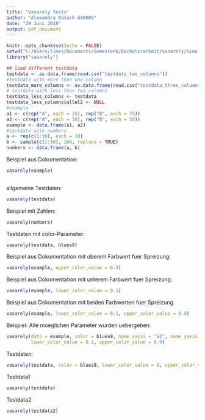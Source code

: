 ```yaml
---
title: "Vasarely Tests"
author: "Alexandra Banach 649005"
date: "29 Juni 2018"
output: pdf_document
---
```


```r
knitr::opts_chunk$set(echo = FALSE)
setwd("C:/Users/limes/Documents/Semester6/Bachelorarbeit/vasarely/Simulation")
library("vasarely")

## load different testdata
testdata <- as.data.frame(read.csv("testdata_two_columns"))
#testdata with more than one column
testdata_more_columns <- as.data.frame(read.csv("testdata_three_columns"))
# testdata with less than two columns
testdata_less_columns <- testdata
testdata_less_columns$allel2 <- NULL
#example
a1 <- c(rep("A", each = 25), rep("B", each = 75))
a2 <- c(rep("A", each = 50), rep("B", each = 50))
example <- data.frame(a1, a2)
#testdata with numbers
a <- rep(c(1:10), each = 10)
b <- sample(c(1:10), 100, replace = TRUE)
numbers <- data.frame(a, b)
```
Beispiel aus Dokumentation:
```r
vasarely(example)
  
```
allgemeine Testdaten:
```r
vasarely(testdata)
```
Beispiel mit Zahlen:
```r
vasarely(numbers)
```
Testdaten mit color-Parameter:
```r
vasarely(testdata, blues9)
```
Beispiel aus Dokumentation mit oberem Farbwert fuer Spreizung:
```r
vasarely(example, upper_color_value = 0.9)
```
Beispiel aus Dokumentation mit unterem Farbwert fuer Spreizung:
```r
vasarely(example, lower_color_value = 0.1)
```
Beispiel aus Dokumentation mit beiden Farbwerten fuer Spreizung
```r
vasarely(example, lower_color_value = 0.1, upper_color_value = 0.9)
```
Beispiel: Alle moeglichen Parameter wurden uebergeben: 
```r
vasarely(data = example, color = blues9, name_xaxis = "a2", name_yaxis = "a1", 
         lower_color_value = 0.1, upper_color_value = 0.9)
```
Testdaten: 
```r
vasarely(testdata, color = blues9, lower_color_value = 0, upper_color_value = 0.15)
```
Testdata1
```r
vasarely(testdata)
```

Testdata2
```r
vasarely(testdata2)
```
